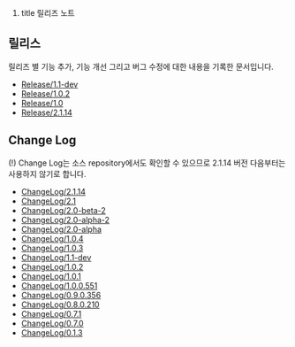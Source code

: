 #title 릴리즈 노트

== 릴리스 ==
릴리즈 별 기능 추가, 기능 개선 그리고 버그 수정에 대한 내용을 기록한 문서입니다.
* [[Release/1.1-dev]]
* [[Release/1.0.2]]
* [[Release/1.0]]
* [[Release/2.1.14]]

== Change Log ==
(!) Change Log는 소스 repository에서도 확인할 수 있으므로 2.1.14 버전 다음부터는 사용하지 않기로 합니다.
* [[ChangeLog/2.1.14]]
* [[ChangeLog/2.1]]
* [[ChangeLog/2.0-beta-2]]
* [[ChangeLog/2.0-alpha-2]]
* [[ChangeLog/2.0-alpha]]
* [[ChangeLog/1.0.4]]
* [[ChangeLog/1.0.3]]
* [[ChangeLog/1.1-dev]]
* [[ChangeLog/1.0.2]]
* [[ChangeLog/1.0.1]]
* [[ChangeLog/1.0.0.551]]
* [[ChangeLog/0.9.0.356]]
* [[ChangeLog/0.8.0.210]]
* [[ChangeLog/0.7.1]]
* [[ChangeLog/0.7.0]]
* [[ChangeLog/0.1.3]]

